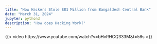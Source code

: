 ```yaml
---
title: "How Hackers Stole $81 Million from Bangaldesh Central Bank"
date: "March 31, 2024" 
jupyter: python3
description: "How does Hacking Work?"
---
```


{{< video https://www.youtube.com/watch?v=bHvRHCQ333M&t=56s >}}
